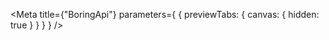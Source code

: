 
<Meta
  title={"BoringApi"}
  parameters={
    {
      previewTabs: {
        canvas: {
          hidden: true
        }
      }
    }
  }
/>

<BoringApiRootIndex />
